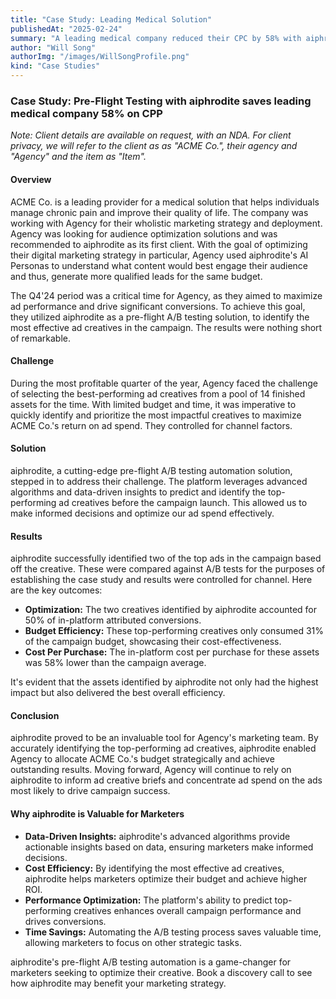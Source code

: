 ```yaml
---
title: "Case Study: Leading Medical Solution"
publishedAt: "2025-02-24"
summary: "A leading medical company reduced their CPC by 58% with aiphrodite.ai's visual pre-testing"
author: "Will Song"
authorImg: "/images/WillSongProfile.png"
kind: "Case Studies"
---
```

### Case Study: Pre-Flight Testing with aiphrodite saves leading medical company 58% on CPP

_Note: Client details are available on request, with an NDA. For client privacy, we will refer to the client as as "ACME Co.", their agency and "Agency" and the item as "Item"._

#### Overview

ACME Co. is a leading provider for a medical solution that helps individuals manage chronic pain and improve their quality of life. The company was working with Agency for their wholistic marketing strategy and deployment. Agency was looking for audience optimization solutions and was recommended to aiphrodite as its first client. With the goal of optimizing their digital marketing strategy in particular, Agency used aiphrodite's AI Personas to understand what content would best engage their audience and thus, generate more qualified leads for the same budget.

The Q4'24 period was a critical time for Agency, as they aimed to maximize ad performance and drive significant conversions. To achieve this goal, they utilized aiphrodite as a pre-flight A/B testing solution, to identify the most effective ad creatives in the campaign. The results were nothing short of remarkable.

#### Challenge

During the most profitable quarter of the year, Agency faced the challenge of selecting the best-performing ad creatives from a pool of 14 finished assets for the time. With limited budget and time, it was imperative to quickly identify and prioritize the most impactful creatives to maximize ACME Co.'s return on ad spend. They controlled for channel factors.

#### Solution

aiphrodite, a cutting-edge pre-flight A/B testing automation solution, stepped in to address their challenge. The platform leverages advanced algorithms and data-driven insights to predict and identify the top-performing ad creatives before the campaign launch. This allowed us to make informed decisions and optimize our ad spend effectively.

#### Results

aiphrodite successfully identified two of the top ads in the campaign based off the creative. These were compared against A/B tests for the purposes of establishing the case study and results were controlled for channel. Here are the key outcomes:

- **Optimization:** The two creatives identified by aiphrodite accounted for 50% of in-platform attributed conversions.
- **Budget Efficiency:** These top-performing creatives only consumed 31% of the campaign budget, showcasing their cost-effectiveness.
- **Cost Per Purchase:** The in-platform cost per purchase for these assets was 58% lower than the campaign average.

It's evident that the assets identified by aiphrodite not only had the highest impact but also delivered the best overall efficiency.

#### Conclusion

aiphrodite proved to be an invaluable tool for Agency's marketing team. By accurately identifying the top-performing ad creatives, aiphrodite enabled Agency to allocate ACME Co.'s budget strategically and achieve outstanding results. Moving forward, Agency will continue to rely on aiphrodite to inform ad creative briefs and concentrate ad spend on the ads most likely to drive campaign success.

#### Why aiphrodite is Valuable for Marketers

- **Data-Driven Insights:** aiphrodite's advanced algorithms provide actionable insights based on data, ensuring marketers make informed decisions.
- **Cost Efficiency:** By identifying the most effective ad creatives, aiphrodite helps marketers optimize their budget and achieve higher ROI.
- **Performance Optimization:** The platform's ability to predict top-performing creatives enhances overall campaign performance and drives conversions.
- **Time Savings:** Automating the A/B testing process saves valuable time, allowing marketers to focus on other strategic tasks.

aiphrodite's pre-flight A/B testing automation is a game-changer for marketers seeking to optimize their creative. Book a discovery call to see how aiphrodite may benefit your marketing strategy.